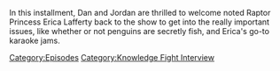 {{DEFAULTSORT:
    #_EPISODE_0851:Erica Lafferty Returns
}}{{Episode
    | title           = Erica Lafferty Returns
    | caption         = Listen to this episode on [https://knowledgefight.libsyn.com/851-erica-lafferty-returns Libsyn] [https://open.spotify.com/episode/5BDIlumXJa6RieUlMHkmDM Spotify], Read the [[Transcript/851: Erica Lafferty Returns|Unofficial Transcript]], View discussion on [https://reddit.com/16ot2yt Reddit]
    | episodeNumber   = 851
    | length          = 01:08:36
    | airDate         = September 19, 2023
    | episodeType     = [[:Category:Knowledge Fight Interview|Knowledge Fight Interview]]
    | appearance      = [[Erica Lafferty]], [[Norm Pattis]]
    | previousEpisode = [[850: September 14, 2023]]
    | nextEpisode     = [[852: Tucker, The Man And His Twitter- Episode 5]]
}}

{{Stub}}

In this installment, Dan and Jordan are thrilled to welcome noted Raptor Princess Erica Lafferty back to the show to get into the really important issues, like whether or not penguins are secretly fish, and Erica's go-to karaoke jams.

[[Category:Episodes]]
[[Category:Knowledge Fight Interview]]
